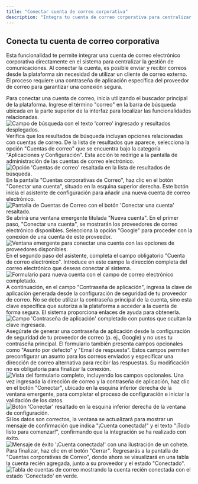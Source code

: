 ```yaml
---
title: "Conectar cuenta de correo corporativa"
description: "Integra tu cuenta de correo corporativa para centralizar la gestión de comunicaciones y enviar/recibir correos desde la plataforma de forma segura."
---
```


## Conecta tu cuenta de correo corporativa

Esta funcionalidad te permite integrar una cuenta de correo electrónico corporativa directamente en el sistema para centralizar la gestión de comunicaciones. Al conectar la cuenta, es posible enviar y recibir correos desde la plataforma sin necesidad de utilizar un cliente de correo externo. El proceso requiere una contraseña de aplicación específica del proveedor de correo para garantizar una conexión segura.

<Steps>
<Step title="Busca la funcionalidad">
Para conectar una cuenta de correo, inicia utilizando el buscador principal de la plataforma. Ingrese el término "correo" en la barra de búsqueda ubicada en la parte superior de la interfaz para localizar las funcionalidades relacionadas.

<Frame>
<img src="https://files-public-web.s3-us-west-2.amazonaws.com/1978/video_screenshots/2025/10/16/screenshot_1760646130_0_68f153f29da1b.jpg" alt="Campo de búsqueda con el texto 'correo' ingresado y resultados desplegados." />
</Frame>

<Check>
Verifica que los resultados de búsqueda incluyan opciones relacionadas con cuentas de correo.
</Check>
</Step>

<Step title="Accede a la configuración de cuentas de correo">
De la lista de resultados que aparece, selecciona la opción "Cuentas de correo" que se encuentra bajo la categoría "Aplicaciones y Configuración". Esta acción te redirige a la pantalla de administración de las cuentas de correo electrónico.

<Frame>
<img src="https://files-public-web.s3-us-west-2.amazonaws.com/1978/video_screenshots/2025/10/16/screenshot_1760646131_1_68f153f30c596.jpg" alt="Opción 'Cuentas de correo' resaltada en la lista de resultados de búsqueda." />
</Frame>
</Step>

<Step title="Inicia la conexión de una nueva cuenta">
En la pantalla "Cuentas corporativas de Correo", haz clic en el botón "Conectar una cuenta", situado en la esquina superior derecha. Este botón inicia el asistente de configuración para añadir una nueva cuenta de correo electrónico.

<Frame>
<img src="https://files-public-web.s3-us-west-2.amazonaws.com/1978/video_screenshots/2025/10/16/screenshot_1760646131_2_68f153f387148.jpg" alt="Pantalla de Cuentas de Correo con el botón 'Conectar una cuenta' resaltado." />
</Frame>
</Step>

<Step title="Selecciona el proveedor de correo">
Se abrirá una ventana emergente titulada "Nueva cuenta". En el primer paso, "Conectar una cuenta", se mostrarán los proveedores de correo electrónico disponibles. Selecciona la opción "Google" para proceder con la conexión de una cuenta de este proveedor.

<Frame>
<img src="https://files-public-web.s3-us-west-2.amazonaws.com/1978/video_screenshots/2025/10/16/screenshot_1760646131_3_68f153f3be7d0.jpg" alt="Ventana emergente para conectar una cuenta con las opciones de proveedores disponibles." />
</Frame>
</Step>

<Step title="Ingresa tu dirección de correo electrónico">
En el segundo paso del asistente, completa el campo obligatorio "Cuenta de correo electrónico". Introduce en este campo la dirección completa del correo electrónico que deseas conectar al sistema.

<Frame>
<img src="https://files-public-web.s3-us-west-2.amazonaws.com/1978/video_screenshots/2025/10/16/screenshot_1760646132_4_68f153f400ff1.jpg" alt="Formulario para nueva cuenta con el campo de correo electrónico completado." />
</Frame>
</Step>

<Step title="Introduce la contraseña de aplicación">
A continuación, en el campo "Contraseña de aplicación", ingresa la clave de aplicación generada desde la configuración de seguridad de tu proveedor de correo.  No se debe utilizar la contraseña principal de la cuenta, sino esta clave específica que autoriza a la plataforma a acceder a la cuenta de forma segura. El sistema proporciona enlaces de ayuda para obtenerla.

<Frame>
<img src="https://files-public-web.s3-us-west-2.amazonaws.com/1978/video_screenshots/2025/10/16/screenshot_1760646132_5_68f153f43b68d.jpg" alt="Campo 'Contraseña de aplicación' completado con puntos que ocultan la clave ingresada." />
</Frame>

<Warning>
Asegúrate de generar una contraseña de aplicación desde la configuración de seguridad de tu proveedor de correo (p. ej., Google) y no uses tu contraseña principal.
</Warning>
</Step>

<Step title="Configura opciones adicionales (opcional)">
El formulario también presenta campos opcionales como "Asunto por defecto" y "Email de respuesta".  Estos campos permiten preconfigurar un asunto para los correos enviados y especificar una dirección de correo alternativa para recibir las respuestas. Su modificación no es obligatoria para finalizar la conexión.

<Frame>
<img src="https://files-public-web.s3-us-west-2.amazonaws.com/1978/video_screenshots/2025/10/16/screenshot_1760646132_6_68f153f47a97c.jpg" alt="Vista del formulario completo, incluyendo los campos opcionales." />
</Frame>
</Step>

<Step title="Conecta tu cuenta">
Una vez ingresada la dirección de correo y la contraseña de aplicación, haz clic en el botón "Conectar", ubicado en la esquina inferior derecha de la ventana emergente, para completar el proceso de configuración e iniciar la validación de los datos.

<Frame>
<img src="https://files-public-web.s3-us-west-2.amazonaws.com/1978/video_screenshots/2025/10/16/screenshot_1760646132_7_68f153f4a72e7.jpg" alt="Botón 'Conectar' resaltado en la esquina inferior derecha de la ventana de configuración." />
</Frame>
</Step>

<Step title="Confirma la conexión exitosa">
Si los datos son correctos, la ventana se actualizará para mostrar un mensaje de confirmación que indica "¡Cuenta conectada!" y el texto "¡Todo listo para comenzar!", confirmando que la integración se ha realizado con éxito.

<Frame>
<img src="https://files-public-web.s3-us-west-2.amazonaws.com/1978/video_screenshots/2025/10/16/screenshot_1760646133_8_68f153f50498f.jpg" alt="Mensaje de éxito '¡Cuenta conectada!' con una ilustración de un cohete." />
</Frame>
</Step>

<Step title="Cierra la ventana">
Para finalizar, haz clic en el botón "Cerrar". Regresarás a la pantalla de "Cuentas corporativas de Correo", donde ahora se visualizará en una tabla la cuenta recién agregada, junto a su proveedor y el estado "Conectado".

<Frame>
<img src="https://files-public-web.s3-us-west-2.amazonaws.com/1978/video_screenshots/2025/10/16/screenshot_1760646133_9_68f153f54799a.jpg" alt="Tabla de cuentas de correo mostrando la cuenta recién conectada con el estado 'Conectado' en verde." />
</Frame>
</Step>
</Steps>


